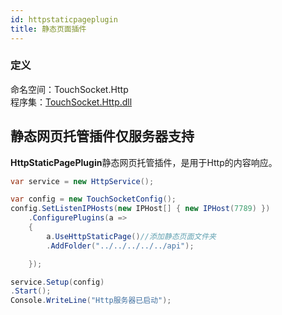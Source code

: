 ```yaml
---
id: httpstaticpageplugin
title: 静态页面插件
---
```


### 定义

命名空间：TouchSocket.Http <br/>
程序集：[TouchSocket.Http.dll](https://www.nuget.org/packages/TouchSocket.Http)

## 静态网页托管插件仅服务器支持

**HttpStaticPagePlugin**静态网页托管插件，是用于Http的内容响应。

```csharp
var service = new HttpService();

var config = new TouchSocketConfig();
config.SetListenIPHosts(new IPHost[] { new IPHost(7789) })
    .ConfigurePlugins(a =>
    {
        a.UseHttpStaticPage()//添加静态页面文件夹
        .AddFolder("../../../../../api");

    });

service.Setup(config)
.Start();
Console.WriteLine("Http服务器已启动");
```
